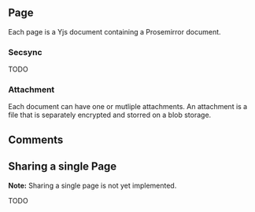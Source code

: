 ## Page

Each page is a Yjs document containing a Prosemirror document.

### Secsync

TODO

### Attachment

Each document can have one or mutliple attachments. An attachment is a file that is separately encrypted and storred on a blob storage.

## Comments

## Sharing a single Page

**Note:** Sharing a single page is not yet implemented.

TODO
